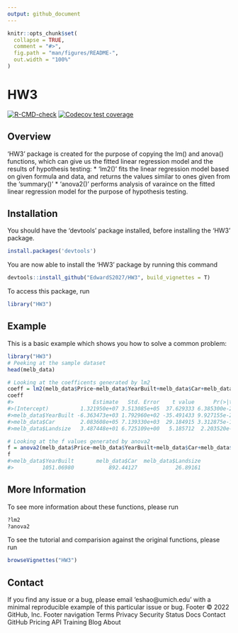 ```yaml
---
output: github_document
---
```


<!-- README.md is generated from README.Rmd. Please edit that file -->

```r
knitr::opts_chunk$set(
  collapse = TRUE,
  comment = "#>",
  fig.path = "man/figures/README-",
  out.width = "100%"
)
```

# HW3

<!-- badges: start -->
[![R-CMD-check](https://github.com/EdwardS2027/HW3/actions/workflows/R-CMD-check.yaml/badge.svg)](https://github.com/EdwardS2027/HW3/actions/workflows/R-CMD-check.yaml)
[![Codecov test coverage](https://codecov.io/gh/EdwardS2027/HW3/branch/main/graph/badge.svg)](https://codecov.io/gh/EdwardS2027/HW3?branch=main)
<!-- badges: end -->

## Overview
'HW3' package is created for the purpose of copying the lm() and anova() functions, which can give us the fitted linear regression model and the results of hypothesis testing:
* 'lm2()' fits the linear regression model based on given formula and data, and returns the values similar to ones given from the 'summary()'
* 'anova2()' performs analysis of varaince on the fitted linear regression model for the purpose of hypothesis testing.

## Installation
You should have the 'devtools' package installed, before installing the 'HW3' package. 


``` r
install.packages('devtools')
```
You are now able to install the 'HW3' package by running this command
``` r
devtools::install_github("EdwardS2027/HW3", build_vignettes = T)
```

To access this package, run
``` r
library("HW3")
```

## Example

This is a basic example which shows you how to solve a common problem:

```r
library("HW3")
# Peeking at the sample dataset
head(melb_data)

# Looking at the coefficents generated by lm2
coeff = lm2(melb_data$Price~melb_data$YearBuilt+melb_data$Car+melb_data$Landsize,melb_data,na.action="omit")$coefficients
coeff
#>                         Estimate   Std. Error    t value      Pr(>|t|)
#>(Intercept)          1.321950e+07 3.513085e+05  37.629333 6.385300e-286
#>melb_data$YearBuilt -6.363473e+03 1.792960e+02 -35.491433 9.927155e-257
#>melb_data$Car        2.083608e+05 7.139330e+03  29.184915 3.312875e-178
#>melb_data$Landsize   3.487448e+01 6.725109e+00   5.185712  2.203520e-07

# Looking at the f values generated by anova2
f = anova2(melb_data$Price~melb_data$YearBuilt+melb_data$Car+melb_data$Landsize,melb_data,na.action="omit")[,4]
f
#>melb_data$YearBuilt       melb_data$Car  melb_data$Landsize           Residuals 
#>         1051.06980           892.44127            26.89161                  NA 
```

## More Information
To see more information about these functions, please run
``` r
?lm2
?anova2
```

To see the tutorial and comparision against the original functions, please run
``` r
browseVignettes("HW3")
```

## Contact
If you find any issue or a bug, please email 'eshao@umich.edu' with a minimal reproducible example of this particular issue or bug.
Footer
© 2022 GitHub, Inc.
Footer navigation
Terms
Privacy
Security
Status
Docs
Contact GitHub
Pricing
API
Training
Blog
About

